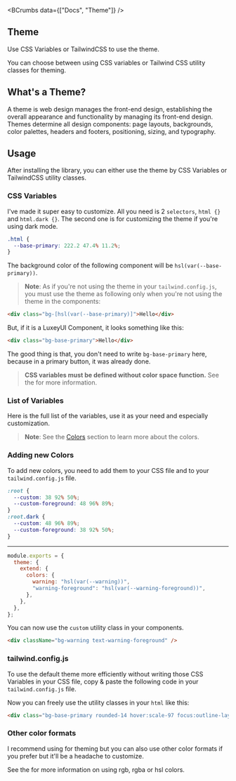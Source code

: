 
<BCrumbs data={["Docs", "Theme"]} />

<Article>

# Theme

Use CSS Variables or TailwindCSS to use the theme.

<SM>
  You can choose between using CSS variables or Tailwind CSS utility classes for
  theming.
</SM>

## What's a Theme?

A theme is web design manages the front-end design, establishing the overall appearance and functionality by managing its front-end design. Themes determine all design components: page layouts, backgrounds, color palettes, headers and footers, positioning, sizing, and typography.

## Usage

After installing the library, you can either use the theme by CSS Variables or TailwindCSS utility classes.

### CSS Variables

I've made it super easy to customize. All you need is 2 `selectors`, `html {}` and `html.dark {}`. The second one is for customizing the theme if you're using dark mode.

```css
.html {
  --base-primary: 222.2 47.4% 11.2%;
}
```

The background color of the following component will be `hsl(var(--base-primary))`.

> **Note**: As if you're not using the theme in your `tailwind.config.js`, you must use the theme as following only when you're not using the theme in the components:

```html
<div class="bg-[hsl(var(--base-primary)]">Hello</div>
```

But, if it is a LuxeyUI Component, it looks something like this:

```html
<div class="bg-base-primary">Hello</div>
```

The good thing is that, you don't need to write `bg-base-primary` here, because in a primary button, it was already done.

> **CSS variables must be defined without color space function.** See the <ELink text="Tailwind CSS documentation" link="https://tailwindcss.com/docs/customizing-colors#using-css-variables"/> for more information.

### List of Variables

Here is the full list of the variables, use it as your need and especially customization.

<Highlight language="css" code={CSSVariables} />

> **Note**: See the [Colors](/docs/colors) section to learn more about the colors.

### Adding new Colors

To add new colors, you need to add them to your CSS file and to your `tailwind.config.js` file.

```css
:root {
  --custom: 38 92% 50%;
  --custom-foreground: 48 96% 89%;
}
:root.dark {
  --custom: 48 96% 89%;
  --custom-foreground: 38 92% 50%;
}
```

<hr className="border-0" />

```js
module.exports = {
  theme: {
    extend: {
      colors: {
        warning: "hsl(var(--warning))",
        "warning-foreground": "hsl(var(--warning-foreground))",
      },
    },
  },
};
```

You can now use the `custom` utility class in your components.

```html
<div className="bg-warning text-warning-foreground" />
```

### tailwind.config.js

To use the default theme more efficiently without writing those CSS Variables in your CSS file, copy & paste the following code in your `tailwind.config.js` file.

<Highlight language="js" code={tailwindConfiguration} />

Now you can freely use the utility classes in your `html` like this:

```html
<div class="bg-base-primary rounded-14 hover:scale-97 focus:outline-layout-focus">Hello</div>
```

### Other color formats

I recommend using <ELink text="HSL colors" link="https://www.smashingmagazine.com/2021/07/hsl-colors-css/"/> for theming but you can also use other color formats if you prefer but it'll be a headache to customize.

See the <ELink text="Tailwind CSS documentation" link="https://tailwindcss.com/docs/customizing-colors#using-css-variables"/> for more information on using rgb, rgba or hsl colors.

<wbr />

</Article>
